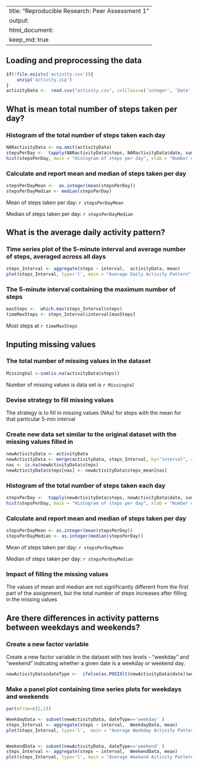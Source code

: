 
---
title: "Reproducible Research: Peer Assessment 1"
output: 
  html_document:
    keep_md: true
---


## Loading and preprocessing the data
``` r
if(!file.exists('activity.csv')){
    unzip('activity.zip')
}
activityData <-  read.csv("activity.csv", colClass=c('integer', 'Date', 'integer'))
```


## What is mean total number of steps taken per day?

### Histogram of the total number of steps taken each day
``` r
NARactivityData <- na.omit(activityData) 
stepsPerDay <-  tapply(NARactivityData$steps, NARactivityData$date, sum ) 
hist(stepsPerDay, main = "Histogram of steps per day", xlab = "Number of steps per day")  

```

### Calculate and report mean and median of steps taken per day  
``` r
stepsPerDayMean <-  as.integer(mean(stepsPerDay)) 
stepsPerDayMedian <- median(stepsPerDay)
```
Mean of steps taken per day: `r stepsPerDayMean`

Median of steps taken per day: `r stepsPerDayMedian`


## What is the average daily activity pattern?

### Time series plot of the 5-minute interval and average number of steps, averaged across all days
``` r
steps_Interval <- aggregate(steps ~ interval,  activityData, mean)
plot(steps_Interval, type='l', main = "Average Daily Activity Pattern", xlab ="5-minute interval", ylab = "Average number of steps taken") 
```

### The 5-minute interval containing the maximum number of steps
``` r
maxSteps <-  which.max(steps_Interval$steps)
timeMaxSteps <- steps_Interval$interval[maxSteps]
```
Most steps at `r timeMaxSteps`

 
## Inputing missing values

### The total number of missing values in the dataset 
``` r
MissingVal <-sum(is.na(activityData$steps))
```
Number of missing values is data set is `r MissingVal`

### Devise strategy to fill missing values
The strategy is to fill in missing values (NAs) for steps with the mean for that particular 5-min interval 

### Create new data set similar to the original dataset with the missing values filled in
``` r
newActivityData <- activityData
newActivityData <- merge(activityData, steps_Interval, by="interval", suffixes=c("", "_mean"))
nas <- is.na(newActivityData$steps)
newActivityData$steps[nas] <- newActivityData$steps_mean[nas]

```
### Histogram of the total number of steps taken each day

``` r
stepsPerDay <-  tapply(newActivityData$steps, newActivityData$date, sum ) 
hist(stepsPerDay, main = "Histogram of steps per day", xlab = "Number of steps per day")  
```



### Calculate and report mean and median of steps taken per day  
``` r
stepsPerDayMean <- as.integer(mean(stepsPerDay))
stepsPerDayMedian <- as.integer(median(stepsPerDay))
```
Mean of steps taken per day: `r stepsPerDayMean`

Median of steps taken per day: `r stepsPerDayMedian`

### Impact of filling the missing values
The values of mean and median are not significantly different from the first part of the assignment, but the total number of steps increases after filling in the missing values



## Are there differences in activity patterns between weekdays and weekends?

###  Create a new factor variable 
Create a new factor variable in the dataset with two levels - "weekday" and "weekend" indicating whether a given date is a weekday or weekend day.
``` r
newActivityData$dateType <-  ifelse(as.POSIXlt(newActivityData$date)$wday %in% c(0,6), 'weekend', 'weekday')
```

### Make a panel plot containing  time series plots for weekdays and weekends

``` r
par(mfrow=c(2,1))

WeekdayData <- subset(newActivityData, dateType=='weekday' )
steps_Interval <- aggregate(steps ~ interval,  WeekdayData, mean)
plot(steps_Interval, type='l',  main = "Average Weekday Activity Pattern", xlab ="5-minute interval", ylab = "Average number of steps")


WeekendData <- subset(newActivityData, dateType=='weekend' )
steps_Interval <- aggregate(steps ~ interval,  WeekendData, mean)
plot(steps_Interval, type='l', main = "Average Weekend Activity Pattern",  xlab ="5-minute interval", ylab = "Average number of steps")

```


